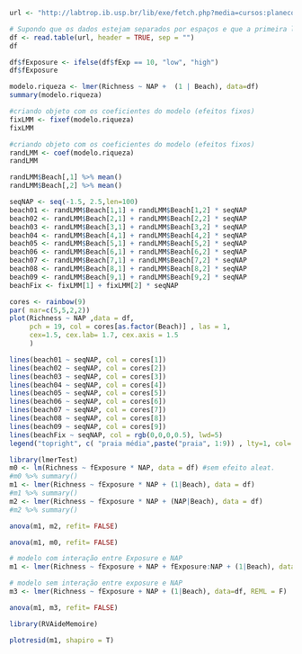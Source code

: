 ```r
url <- "http://labtrop.ib.usp.br/lib/exe/fetch.php?media=cursos:planeco:roteiro:praia.txt"

# Supondo que os dados estejam separados por espaços e que a primeira linha contenha os nomes das colunas
df <- read.table(url, header = TRUE, sep = "")
df

```

```r
df$fExposure <- ifelse(df$fExp == 10, "low", "high")
df$fExposure
```

```r

modelo.riqueza <- lmer(Richness ~ NAP +  (1 | Beach), data=df)
summary(modelo.riqueza)

```

```r
#criando objeto com os coeficientes do modelo (efeitos fixos)
fixLMM <- fixef(modelo.riqueza)
fixLMM
```

```r
#criando objeto com os coeficientes do modelo (efeitos fixos)
randLMM <- coef(modelo.riqueza)
randLMM

randLMM$Beach[,1] %>% mean()
randLMM$Beach[,2] %>% mean()
```
```r
seqNAP <- seq(-1.5, 2.5,len=100)
beach01 <- randLMM$Beach[1,1] + randLMM$Beach[1,2] * seqNAP
beach02 <- randLMM$Beach[2,1] + randLMM$Beach[2,2] * seqNAP
beach03 <- randLMM$Beach[3,1] + randLMM$Beach[3,2] * seqNAP
beach04 <- randLMM$Beach[4,1] + randLMM$Beach[4,2] * seqNAP
beach05 <- randLMM$Beach[5,1] + randLMM$Beach[5,2] * seqNAP
beach06 <- randLMM$Beach[6,1] + randLMM$Beach[6,2] * seqNAP
beach07 <- randLMM$Beach[7,1] + randLMM$Beach[7,2] * seqNAP
beach08 <- randLMM$Beach[8,1] + randLMM$Beach[8,2] * seqNAP
beach09 <- randLMM$Beach[9,1] + randLMM$Beach[9,2] * seqNAP
beachFix <- fixLMM[1] + fixLMM[2] * seqNAP
```

```r
cores <- rainbow(9)
par( mar=c(5,5,2,2))
plot(Richness ~ NAP ,data = df,
     pch = 19, col = cores[as.factor(Beach)] , las = 1,
     cex=1.5, cex.lab= 1.7, cex.axis = 1.5
     )

lines(beach01 ~ seqNAP, col = cores[1])
lines(beach02 ~ seqNAP, col = cores[2])
lines(beach03 ~ seqNAP, col = cores[3])
lines(beach04 ~ seqNAP, col = cores[4])
lines(beach05 ~ seqNAP, col = cores[5])
lines(beach06 ~ seqNAP, col = cores[6])
lines(beach07 ~ seqNAP, col = cores[7])
lines(beach08 ~ seqNAP, col = cores[8])
lines(beach09 ~ seqNAP, col = cores[9])
lines(beachFix ~ seqNAP, col = rgb(0,0,0,0.5), lwd=5)
legend("topright", c( "praia média",paste("praia", 1:9)) , lty=1, col= c(1,cores), bty="n", cex=1.5)

```

```r
library(lmerTest)
m0 <- lm(Richness ~ fExposure * NAP, data = df) #sem efeito aleat.
#m0 %>% summary()
m1 <- lmer(Richness ~ fExposure * NAP + (1|Beach), data = df)
#m1 %>% summary()
m2 <- lmer(Richness ~ fExposure * NAP + (NAP|Beach), data = df)
#m2 %>% summary()

anova(m1, m2, refit= FALSE)

anova(m1, m0, refit= FALSE)

```



```r

# modelo com interação entre Exposure e NAP
m1 <- lmer(Richness ~ fExposure + NAP + fExposure:NAP + (1|Beach), data=df, REML = F)

# modelo sem interação entre exposure e NAP
m3 <- lmer(Richness ~ fExposure + NAP + (1|Beach), data=df, REML = F)

anova(m1, m3, refit= FALSE)


```

```r
library(RVAideMemoire)

plotresid(m1, shapiro = T)
```


```r

```


```r

```

```r

```

```r

```

```r

```

```r

```

```r

```

